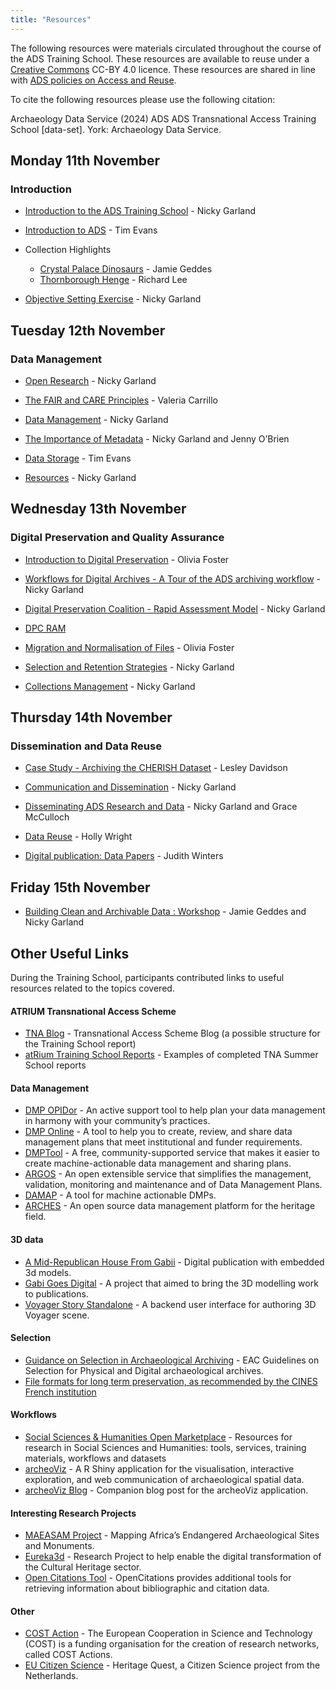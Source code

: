 ```yaml
---
title: "Resources"
---
```


The following resources were materials circulated throughout the course of the ADS Training School. These resources are available to reuse under a [Creative Commons](https://creativecommons.org/) CC-BY 4.0 licence. These resources are shared in line with [ADS policies on Access and Reuse](https://archaeologydataservice.ac.uk/about/policies/use-access-to-data/).

::: callout-note
To cite the following resources please use the following citation:

Archaeology Data Service (2024) ADS ADS Transnational Access Training School \[data-set\]. York: Archaeology Data Service.
:::

## Monday 11th November

### Introduction

-   [Introduction to the ADS Training School](/resources/tna_intro.pdf) - Nicky Garland

-   [Introduction to ADS](/resources/evans_intro.pdf) - Tim Evans

-   Collection Highlights

    -   [Crystal Palace Dinosaurs](/resources/crystal.pdf) - Jamie Geddes
    -   [Thornborough Henge](/resources/thornborough.pdf) - Richard Lee

-   [Objective Setting Exercise](/resources/tna_objectives.pdf) - Nicky Garland

## Tuesday 12th November

### Data Management

-   [Open Research](/resources/tna_open.pdf) - Nicky Garland

-   [The FAIR and CARE Principles](/resources/tna_fair.pdf) - Valeria Carrillo

-   [Data Management](/resources/tna_data.pdf) - Nicky Garland

-   [The Importance of Metadata](/resources/tna_metadata.pdf) - Nicky Garland and Jenny O'Brien

-   [Data Storage](/resources/tna_storage.pdf) - Tim Evans

-   [Resources](/resources/tna_tips.pdf) - Nicky Garland

## Wednesday 13th November

### Digital Preservation and Quality Assurance

-   [Introduction to Digital Preservation](/resources/tna_intro_dig.pdf) - Olivia Foster

-   [Workflows for Digital Archives - A Tour of the ADS archiving workflow](/resources/tna_workflows.pdf) - Nicky Garland

-   [Digital Preservation Coalition - Rapid Assessment Model](/resources/tna_dpcram.pdf) - Nicky Garland

-   [DPC RAM](https://www.dpconline.org/digipres/implement-digipres/dpc-ram)

-   [Migration and Normalisation of Files](/resources/tna_files.pdf) - Olivia Foster

-   [Selection and Retention Strategies](/resources/tna_select.pdf) - Nicky Garland

-   [Collections Management](/resources/tna_collection.pdf) - Nicky Garland

## Thursday 14th November

### Dissemination and Data Reuse

-   [Case Study - Archiving the CHERISH Dataset](/resources/davidson_cherish.pdf) - Lesley Davidson

-   [Communication and Dissemination](/resources/tna_dissemination.pdf) - Nicky Garland

-   [Disseminating ADS Research and Data](/resources/tna_ads_comms.pdf) - Nicky Garland and Grace McCulloch

-   [Data Reuse](/resources/tna_reuse.pdf) - Holly Wright

-   [Digital publication: Data Papers](/resources/tna_datapaper.pdf) - Judith Winters

## Friday 15th November

-   [Building Clean and Archivable Data : Workshop](/resources/tna_workshop.pdf) - Jamie Geddes and Nicky Garland

## Other Useful Links

During the Training School, participants contributed links to useful resources related to the topics covered.

#### ATRIUM Transnational Access Scheme

-   [TNA Blog](https://atrium-research.eu/blog/) - Transnational Access Scheme Blog (a possible structure for the Training School report)
-   [atRium Training School Reports](https://petrpajdla.github.io/atRium/report.html) - Examples of completed TNA Summer School reports

#### Data Management

-   [DMP OPIDor](https://dmp.opidor.fr/) - An active support tool to help plan your data management in harmony with your community’s practices.
-   [DMP Online](https://dmponline.dcc.ac.uk/) - A tool to help you to create, review, and share data management plans that meet institutional and funder requirements.
-   [DMPTool](https://dmptool.org/) - A free, community-supported service that makes it easier to create machine-actionable data management and sharing plans.
-   [ARGOS](https://argos.openaire.eu/home) - An open extensible service that simplifies the management, validation, monitoring and maintenance and of Data Management Plans.
-   [DAMAP](https://damap.org) - A tool for machine actionable DMPs.
-   [ARCHES](https://www.archesproject.org/) - An open source data management platform for the heritage field.

#### 3D data

-   [A Mid-Republican House From Gabii](https://www.doi.org/10.3998/mpub.9231782) - Digital publication with embedded 3d models.
-   [Gabi Goes Digital](https://gabii.cast.uark.edu/gabiigoesdigital/index.html) - A project that aimed to bring the 3D modelling work to publications.
-   [Voyager Story Standalone](https://3d.si.edu/voyager-story-standalone) - A backend user interface for authoring 3D Voyager scene.

#### Selection

-   [Guidance on Selection in Archaeological Archiving](https://www.academia.edu/resource/work/46868761) - EAC Guidelines on Selection for Physical and Digital archaeological archives.
-   [File formats for long term preservation, as recommended by the CINES French institution](https://facile.cines.fr/)

#### Workflows

-   [Social Sciences & Humanities Open Marketplace](https://marketplace.sshopencloud.eu/) - Resources for research in Social Sciences and Humanities: tools, services, training materials, workflows and datasets
-   [archeoViz](https://analytics.huma-num.fr/archeoviz/home/) - A R Shiny application for the visualisation, interactive exploration, and web communication of archaeological spatial data.
-   [archeoViz Blog](https://archeoviz.hypotheses.org/) - Companion blog post for the archeoViz application.

#### Interesting Research Projects

-   [MAEASAM Project](https://maeasam.org/) - Mapping Africa's Endangered Archaeological Sites and Monuments.
-   [Eureka3d](https://eureka3d.eu/) - Research Project to help enable the digital transformation of the Cultural Heritage sector.
-   [Open Citations Tool](https://opencitations.net/tools) - OpenCitations provides additional tools for retrieving information about bibliographic and citation data.

#### Other

-   [COST Action](https://www.cost.eu/about/about-cost/) - The European Cooperation in Science and Technology (COST) is a funding organisation for the creation of research networks, called COST Actions.
-   [EU Citizen Science](https://eu-citizen.science/project/135) - Heritage Quest, a Citizen Science project from the Netherlands.
